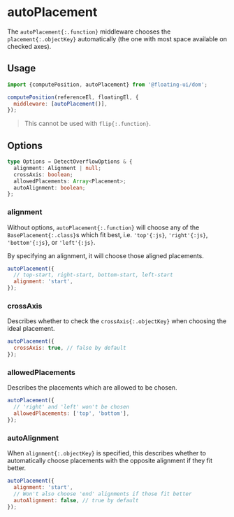 
# autoPlacement

The `autoPlacement{:.function}` middleware chooses the
`placement{:.objectKey}` automatically (the one with most space
available on checked axes).

## Usage

```js
import {computePosition, autoPlacement} from '@floating-ui/dom';

computePosition(referenceEl, floatingEl, {
  middleware: [autoPlacement()],
});
```

> This cannot be used with `flip{:.function}`.

## Options

```ts
type Options = DetectOverflowOptions & {
  alignment: Alignment | null;
  crossAxis: boolean;
  allowedPlacements: Array<Placement>;
  autoAlignment: boolean;
};
```

### alignment

Without options, `autoPlacement{:.function}` will choose any of
the `BasePlacement{:.class}`s which fit best, i.e. `'top'{:js}`,
`'right'{:js}`, `'bottom'{:js}`, or `'left'{:js}`.

By specifying an alignment, it will choose those aligned
placements.

```js
autoPlacement({
  // top-start, right-start, bottom-start, left-start
  alignment: 'start',
});
```

### crossAxis

Describes whether to check the `crossAxis{:.objectKey}` when
choosing the ideal placement.

```js
autoPlacement({
  crossAxis: true, // false by default
});
```

### allowedPlacements

Describes the placements which are allowed to be chosen.

```js
autoPlacement({
  // 'right' and 'left' won't be chosen
  allowedPlacements: ['top', 'bottom'],
});
```

### autoAlignment

When `alignment{:.objectKey}` is specified, this describes
whether to automatically choose placements with the opposite
alignment if they fit better.

```js
autoPlacement({
  alignment: 'start',
  // Won't also choose 'end' alignments if those fit better
  autoAlignment: false, // true by default
});
```
